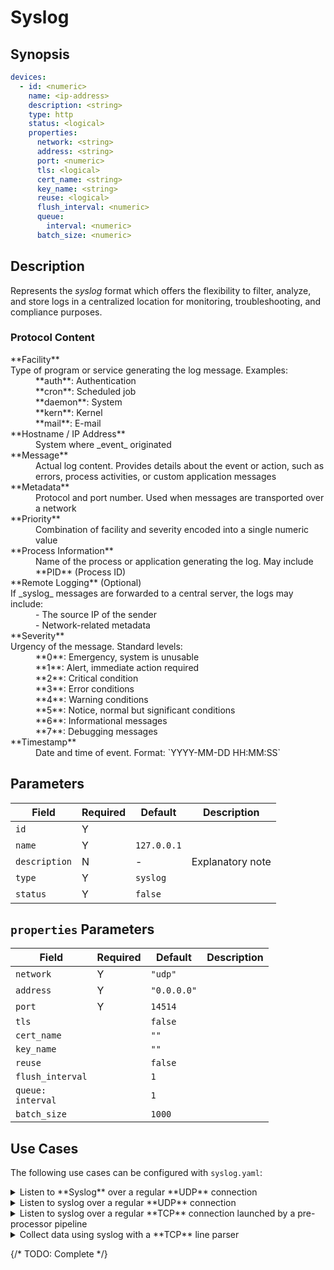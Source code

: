 # Syslog

## Synopsis

```yaml
devices:
  - id: <numeric>
    name: <ip-address>
    description: <string>
    type: http
    status: <logical>
    properties:
      network: <string>
      address: <string>
      port: <numeric>
      tls: <logical>
      cert_name: <string>
      key_name: <string>
      reuse: <logical>
      flush_interval: <numeric>
      queue:
        interval: <numeric>
      batch_size: <numeric>
```

## Description

Represents the _syslog_ format which offers the flexibility to filter, analyze, and store logs in a centralized location for monitoring, troubleshooting, and compliance purposes.

### Protocol Content

<dl>
  <dt>**Facility**</dt>
  <dd>
    <dt>Type of program or service generating the log message. Examples:</dt>
    <dd>**auth**: Authentication</dd>
    <dd>**cron**: Scheduled job</dd>
    <dd>**daemon**: System</dd>
    <dd>**kern**: Kernel</dd>
    <dd>**mail**: E-mail</dd>
  </dd>

  <dt>**Hostname / IP Address**</dt>
  <dd>System where _event_ originated</dd>

  <dt>**Message**</dt>
  <dd>Actual log content. Provides details about the event or action, such as errors, process activities, or custom application messages</dd>

  <dt>**Metadata**</dt>
  <dd>Protocol and port number. Used when messages are transported over a network</dd>

  <dt>**Priority**</dt>
  <dd>Combination of facility and severity encoded into a single numeric value</dd>

  <dt>**Process Information**</dt>
  <dd>Name of the process or application generating the log. May include **PID** (Process ID)</dd>

  <dt>**Remote Logging** (Optional)</dt>
  <dd>
    <dt>If _syslog_ messages are forwarded to a central server, the logs may include:</dt>
    <dd>- The source IP of the sender</dd>
    <dd>- Network-related metadata</dd>
  </dd>

  <dt>**Severity**</dt>
  <dd>
    <dt>Urgency of the message. Standard levels:</dt>
      <dd>**0**: Emergency, system is unusable</dd>
      <dd>**1**: Alert, immediate action required</dd>
      <dd>**2**: Critical condition</dd>
      <dd>**3**: Error conditions</dd>
      <dd>**4**: Warning conditions</dd>
      <dd>**5**: Notice, normal but significant conditions</dd>
      <dd>**6**: Informational messages</dd>
      <dd>**7**: Debugging messages</dd>
  </dd>

  <dt>**Timestamp**</dt>
  <dd>Date and time of event. Format: `YYYY-MM-DD HH:MM:SS`</dd>
</dl>

## Parameters

|Field|Required|Default|Description|
|---|---|---|---|
|`id`|Y|||
|`name`|Y|`127.0.0.1`||
|`description`|N|-|Explanatory note|
|`type`|Y|`syslog`||
|`status`|Y|`false`||

## `properties` Parameters

|Field|Required|Default|Description|
|---|---|---|---|
|`network`|Y|`"udp"`||
|`address`|Y|`"0.0.0.0"`||
|`port`|Y|`14514`||
|`tls`||`false`||
|`cert_name`||`""`||
|`key_name`||`""`||
|`reuse`||`false`||
|`flush_interval`||`1`||
|`queue:`<br/><tab-ln/>`interval`||`1`||
|`batch_size`||`1000`||

## Use Cases

The following use cases can be configured with `syslog.yaml`:

<details>
<summary>Listen to **Syslog** over a regular **UDP** connection</summary>
```yaml
devices:
  id: {0..9}+
  name: "<some-name>"
  type: syslog
  properties:
    address: "0.0.0.0"
    port: 514
```
</details>

<details>
<summary>Listen to syslog over a regular **UDP** connection</summary>
```yaml
```
</details>

<details>
<summary>Listen to syslog over a regular **TCP** connection launched by a pre-processor pipeline</summary>
```yaml
```
</details>

<details>
<summary>Collect data using syslog with a **TCP** line parser</summary>
```yaml
```
</details>

{/* TODO: Complete */}